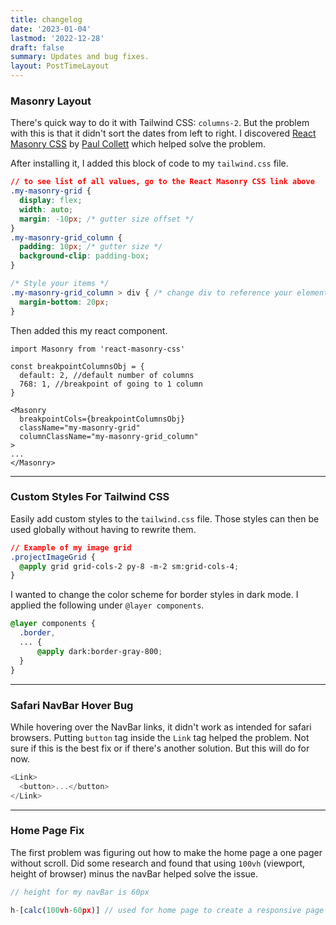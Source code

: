 ```yaml
---
title: changelog
date: '2023-01-04'
lastmod: '2022-12-28'
draft: false
summary: Updates and bug fixes.
layout: PostTimeLayout
---
```


### Masonry Layout

There's quick way to do it with Tailwind CSS: `columns-2`. But the problem with this is that it didn't sort the dates from left to right. I discovered [React Masonry CSS](https://www.npmjs.com/package/react-masonry-css) by [Paul Collett](https://github.com/paulcollett) which helped solve the problem.

After installing it, I added this block of code to my `tailwind.css` file.

```js:tailwind.css
// to see list of all values, go to the React Masonry CSS link above
.my-masonry-grid {
  display: flex;
  width: auto;
  margin: -10px; /* gutter size offset */
}
.my-masonry-grid_column {
  padding: 10px; /* gutter size */
  background-clip: padding-box;
}

/* Style your items */
.my-masonry-grid_column > div { /* change div to reference your elements you put in <Masonry> */
  margin-bottom: 20px;
}
```

Then added this my react component.

```js:index.tsx
import Masonry from 'react-masonry-css'

const breakpointColumnsObj = {
  default: 2, //default number of columns
  768: 1, //breakpoint of going to 1 column
}

<Masonry
  breakpointCols={breakpointColumnsObj}
  className="my-masonry-grid"
  columnClassName="my-masonry-grid_column"
>
...
</Masonry>
```

---

### Custom Styles For Tailwind CSS

Easily add custom styles to the `tailwind.css` file. Those styles can then be used globally without having to rewrite them.

```js:tailwind.css
// Example of my image grid
.projectImageGrid {
  @apply grid grid-cols-2 py-8 -m-2 sm:grid-cols-4;
}
```

I wanted to change the color scheme for border styles in dark mode. I applied the following under `@layer components`.

```js:tailwind.css
@layer components {
  .border,
  ... {
      @apply dark:border-gray-800;
  }
}
```

---

### Safari NavBar Hover Bug

While hovering over the NavBar links, it didn't work as intended for safari browsers. Putting `button` tag inside the `Link` tag helped the problem. Not sure if this is the best fix or if there's another solution. But this will do for now.

```js
<Link>
  <button>...</button>
</Link>
```

---

### Home Page Fix

The first problem was figuring out how to make the home page a one pager without scroll. Did some research and found that using `100vh` (viewport, height of browser) minus the navBar helped solve the issue.

```js
// height for my navBar is 60px

h-[calc(100vh-60px)] // used for home page to create a responsive page without a scroll
```
